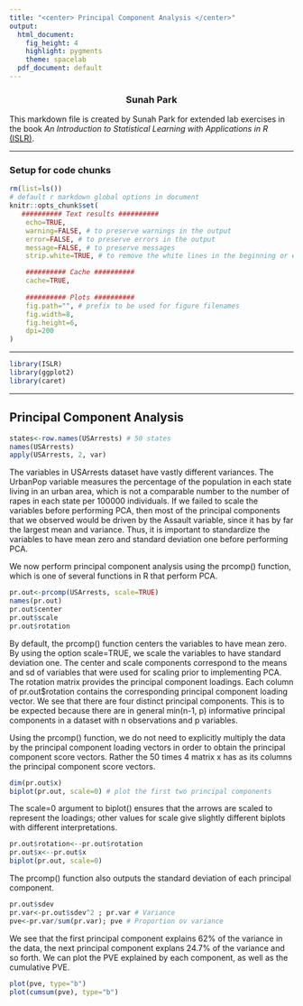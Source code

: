 ```yaml
---
title: "<center> Principal Component Analysis </center>"
output:
  html_document:
    fig_height: 4
    highlight: pygments
    theme: spacelab
  pdf_document: default
---
```

<center> <h3> Sunah Park </center>

This markdown file is created by Sunah Park for extended lab exercises in the book _An Introduction to Statistical Learning with Applications in R_ [(ISLR)](https://www-bcf.usc.edu/~gareth/ISL/ISLR%20First%20Printing.pdf). 


* * *

### Setup for code chunks
```r
rm(list=ls())
# default r markdown global options in document
knitr::opts_chunk$set(
   ########## Text results ##########
    echo=TRUE, 
    warning=FALSE, # to preserve warnings in the output 
    error=FALSE, # to preserve errors in the output
    message=FALSE, # to preserve messages
    strip.white=TRUE, # to remove the white lines in the beginning or end of a source chunk in the output 

    ########## Cache ##########
    cache=TRUE,
   
    ########## Plots ##########
    fig.path="", # prefix to be used for figure filenames
    fig.width=8,
    fig.height=6,
    dpi=200
)
```



* * * 
```r
library(ISLR)
library(ggplot2)
library(caret)
```


* * *
## __Principal Component Analysis__
```r
states<-row.names(USArrests) # 50 states
names(USArrests)
apply(USArrests, 2, var)
```
The variables in USArrests dataset have vastly different variances. The UrbanPop variable measures the percentage of the population in each state living in an urban area, which is not a comparable number to the number of rapes in each state per 100000 individuals. If we failed to scale the variables before performing PCA, then most of the principal components that we observed would be driven by the Assault variable, since it has by far the largest mean and variance. Thus, it is important to standardize the variables to have mean zero and standard deviation one before performing PCA.

We now perform principal component analysis using the prcomp() function, which is one of several functions in R that perform PCA.
```r
pr.out<-prcomp(USArrests, scale=TRUE)
names(pr.out)
pr.out$center
pr.out$scale
pr.out$rotation
```
By default, the prcomp() function centers the variables to have mean zero. By using the option scale=TRUE, we scale the variables to have standard deviation one. The center and scale components correspond to the means and sd of variables that were used for scaling prior to implementing PCA. The rotation matrix provides the principal component loadings. Each column of pr.out$rotation contains the corresponding principal component loading vector. We see that there are four distinct principal components. This is to be expected because there are in general min(n-1, p) informative principal components in a dataset with n observations and p variables. 


Using the prcomp() function, we do not need to explicitly multiply the data by the principal component loading vectors in order to obtain the principal component score vectors. Rather the 50 times 4 matrix x has as its columns the principal component score vectors. 

```r
dim(pr.out$x)
biplot(pr.out, scale=0) # plot the first two principal components
```
The scale=0 argument to biplot() ensures that the arrows are scaled to represent the loadings; other values for scale give slightly different biplots with different interpretations. 

```r
pr.out$rotation<--pr.out$rotation
pr.out$x<--pr.out$x
biplot(pr.out, scale=0)
```


The prcomp() function also outputs the standard deviation of each principal component. 
```r
pr.out$sdev
pr.var<-pr.out$sdev^2 ; pr.var # Variance
pve<-pr.var/sum(pr.var); pve # Proportion ov variance
```
We see that the first principal component explains 62% of the variance in the data, the next principal component explans 24.7% of the variance and so forth. We can plot the PVE explained by each component, as well as the cumulative PVE. 

```r
plot(pve, type="b")
plot(cumsum(pve), type="b")
```
